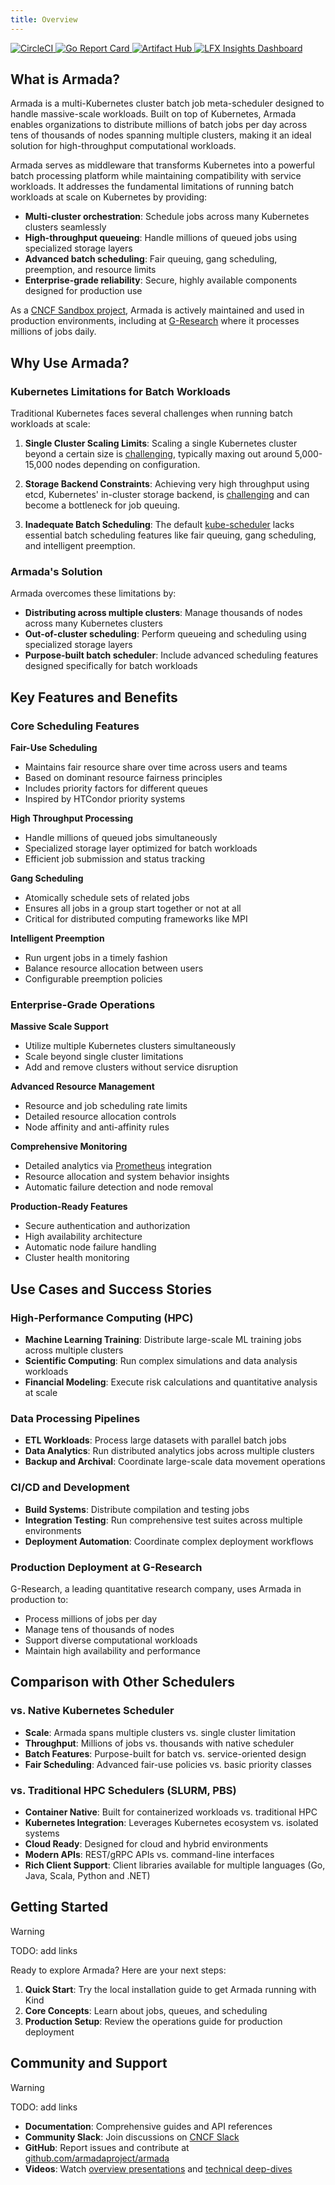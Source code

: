 ```yaml
---
title: Overview
---
```



<div className='ms-3 flex flex-col items-center justify-center gap-3 md:my-3'>
  <ArmadaIcon className='w-30 md:w-35' />
  <ArmadaText className='w-30 text-[#00aae1] md:w-35' />
  <div className='flex gap-3'>
    <a href='https://circleci.com/gh/armadaproject/armada' target='_blank'>
      <img
        src='https://circleci.com/gh/helm/helm.svg?style=shield'
        alt='CircleCI'
      />
    </a>
    <a
      href='https://goreportcard.com/report/github.com/armadaproject/armada'
      target='_blank'
    >
      <img
        src='https://goreportcard.com/badge/github.com/armadaproject/armada'
        alt='Go Report Card'
      />
    </a>
    <a
      href='https://artifacthub.io/packages/helm/gresearch/armada'
      title='Go to Artifact Hub'
      target='_blank'
    >
      <img
        src='https://img.shields.io/endpoint?url=https://artifacthub.io/badge/repository/armada'
        alt='Artifact Hub'
      />
    </a>
    <a
      href='https://insights.lfx.linuxfoundation.org/foundation/cncf/overview?project=armada'
      target='_blank'
      title='Click to view project insights and health checks'
    >
      <img
        src='https://img.shields.io/badge/LFX%20Insights-0094FF'
        alt='LFX Insights Dashboard'
      />
    </a>
  </div>
</div>

## What is Armada?

Armada is a multi-Kubernetes cluster batch job meta-scheduler designed to handle massive-scale workloads. Built on top of Kubernetes, Armada enables organizations to distribute millions of batch jobs per day across tens of thousands of nodes spanning multiple clusters, making it an ideal solution for high-throughput computational workloads.

Armada serves as middleware that transforms Kubernetes into a powerful batch processing platform while maintaining compatibility with service workloads. It addresses the fundamental limitations of running batch workloads at scale on Kubernetes by providing:

- **Multi-cluster orchestration**: Schedule jobs across many Kubernetes clusters seamlessly
- **High-throughput queueing**: Handle millions of queued jobs using specialized storage layers
- **Advanced batch scheduling**: Fair queuing, gang scheduling, preemption, and resource limits
- **Enterprise-grade reliability**: Secure, highly available components designed for production use

As a [CNCF Sandbox project](https://www.cncf.io/), Armada is actively maintained and used in production environments, including at [G-Research](https://www.gresearch.com/) where it processes millions of jobs daily.

## Why Use Armada?

### Kubernetes Limitations for Batch Workloads

Traditional Kubernetes faces several challenges when running batch workloads at scale:

1. **Single Cluster Scaling Limits**: Scaling a single Kubernetes cluster beyond a certain size is [challenging](https://openai.com/blog/scaling-kubernetes-to-7500-nodes/), typically maxing out around 5,000-15,000 nodes depending on configuration.

2. **Storage Backend Constraints**: Achieving very high throughput using etcd, Kubernetes' in-cluster storage backend, is [challenging](https://etcd.io/docs/v3.5/op-guide/performance/) and can become a bottleneck for job queuing.

3. **Inadequate Batch Scheduling**: The default [kube-scheduler](https://kubernetes.io/docs/reference/command-line-tools-reference/kube-scheduler/) lacks essential batch scheduling features like fair queuing, gang scheduling, and intelligent preemption.

### Armada's Solution

Armada overcomes these limitations by:

- **Distributing across multiple clusters**: Manage thousands of nodes across many Kubernetes clusters
- **Out-of-cluster scheduling**: Perform queueing and scheduling using specialized storage layers
- **Purpose-built batch scheduler**: Include advanced scheduling features designed specifically for batch workloads

## Key Features and Benefits

### Core Scheduling Features

**Fair-Use Scheduling**

- Maintains fair resource share over time across users and teams
- Based on dominant resource fairness principles
- Includes priority factors for different queues
- Inspired by HTCondor priority systems

**High Throughput Processing**

- Handle millions of queued jobs simultaneously
- Specialized storage layer optimized for batch workloads
- Efficient job submission and status tracking

**Gang Scheduling**

- Atomically schedule sets of related jobs
- Ensures all jobs in a group start together or not at all
- Critical for distributed computing frameworks like MPI

**Intelligent Preemption**

- Run urgent jobs in a timely fashion
- Balance resource allocation between users
- Configurable preemption policies

### Enterprise-Grade Operations

**Massive Scale Support**

- Utilize multiple Kubernetes clusters simultaneously
- Scale beyond single cluster limitations
- Add and remove clusters without service disruption

**Advanced Resource Management**

- Resource and job scheduling rate limits
- Detailed resource allocation controls
- Node affinity and anti-affinity rules

**Comprehensive Monitoring**

- Detailed analytics via [Prometheus](https://prometheus.io/) integration
- Resource allocation and system behavior insights
- Automatic failure detection and node removal

**Production-Ready Features**

- Secure authentication and authorization
- High availability architecture
- Automatic node failure handling
- Cluster health monitoring

## Use Cases and Success Stories

### High-Performance Computing (HPC)

- **Machine Learning Training**: Distribute large-scale ML training jobs across multiple clusters
- **Scientific Computing**: Run complex simulations and data analysis workloads
- **Financial Modeling**: Execute risk calculations and quantitative analysis at scale

### Data Processing Pipelines

- **ETL Workloads**: Process large datasets with parallel batch jobs
- **Data Analytics**: Run distributed analytics jobs across multiple clusters
- **Backup and Archival**: Coordinate large-scale data movement operations

### CI/CD and Development

- **Build Systems**: Distribute compilation and testing jobs
- **Integration Testing**: Run comprehensive test suites across multiple environments
- **Deployment Automation**: Coordinate complex deployment workflows

### Production Deployment at G-Research

G-Research, a leading quantitative research company, uses Armada in production to:

- Process millions of jobs per day
- Manage tens of thousands of nodes
- Support diverse computational workloads
- Maintain high availability and performance

## Comparison with Other Schedulers

### vs. Native Kubernetes Scheduler

- **Scale**: Armada spans multiple clusters vs. single cluster limitation
- **Throughput**: Millions of jobs vs. thousands with native scheduler
- **Batch Features**: Purpose-built for batch vs. service-oriented design
- **Fair Scheduling**: Advanced fair-use policies vs. basic priority classes

### vs. Traditional HPC Schedulers (SLURM, PBS)

- **Container Native**: Built for containerized workloads vs. traditional HPC
- **Kubernetes Integration**: Leverages Kubernetes ecosystem vs. isolated systems
- **Cloud Ready**: Designed for cloud and hybrid environments
- **Modern APIs**: REST/gRPC APIs vs. command-line interfaces
- **Rich Client Support**: Client libraries available for multiple languages (Go, Java, Scala, Python and .NET)

## Getting Started

> [!WARNING]
> TODO: add links

Ready to explore Armada? Here are your next steps:

1. **Quick Start**: Try the local installation guide to get Armada running with Kind
2. **Core Concepts**: Learn about jobs, queues, and scheduling
3. **Production Setup**: Review the operations guide for production deployment

## Community and Support

> [!WARNING]
> TODO: add links

- **Documentation**: Comprehensive guides and API references
- **Community Slack**: Join discussions on [CNCF Slack](https://cloud-native.slack.com/?redir=%2Farchives%2FC03T9CBCEMC)
- **GitHub**: Report issues and contribute at [github.com/armadaproject/armada](https://github.com/armadaproject/armada)
- **Videos**: Watch [overview presentations](https://www.youtube.com/watch?v=FT8pXYciD9A) and [technical deep-dives](https://www.youtube.com/watch?v=B3WPxw3OUl4)
